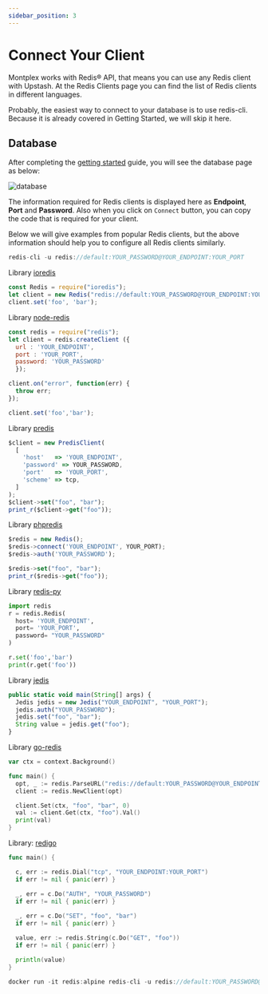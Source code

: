 ---
sidebar_position: 3
---

# Connect Your Client


Montplex works with Redis® API, that means you can use any Redis client with Upstash. At the Redis Clients page you can find the list of Redis clients in different languages.

Probably, the easiest way to connect to your database is to use redis-cli. Because it is already covered in Getting Started, we will skip it here.

## Database

After completing the [getting started](./create.md) guide, you will see the database page as below:

![database](./img/show.png)

The information required for Redis clients is displayed here as **Endpoint**, **Port** and **Password**. Also when you click on `Connect` button, you can copy the code that is required for your client.

Below we will give examples from popular Redis clients, but the above information should help you to configure all Redis clients similarly.




<Tabs>
<TabItem value="js" label="Redis Cli">

```js
redis-cli -u redis://default:YOUR_PASSWORD@YOUR_ENDPOINT:YOUR_PORT
```

</TabItem>
<TabItem value="node" label="Node.js">

Library  [ioredis](https://github.com/luin/ioredis)

```js
const Redis = require("ioredis");  
let client = new Redis("redis://default:YOUR_PASSWORD@YOUR_ENDPOINT:YOUR_PORT");  
client.set('foo', 'bar');  
```

Library [node-redis](https://github.com/redis/node-redis)

```js
const redis = require("redis");  
let client = redis.createClient ({    
  url : 'YOUR_ENDPOINT',    
  port : 'YOUR_PORT',    
  password: 'YOUR_PASSWORD'  
  });  

client.on("error", function(err) {    
  throw err;  
});  

client.set('foo','bar');  
```


</TabItem>
<TabItem value="php" label="PHP">

Library  [predis](https://github.com/predis/predis)

```js
$client = new PredisClient(    
  [      
    'host'   => 'YOUR_ENDPOINT',      
    'password' => YOUR_PASSWORD,      
    'port'   => 'YOUR_PORT',      
    'scheme' => tcp,    
  ]  
);  
$client->set("foo", "bar");  
print_r($client->get("foo"));   
```

Library [phpredis](https://github.com/phpredis/phpredis)

```js
$redis = new Redis();  
$redis->connect('YOUR_ENDPOINT', YOUR_PORT);  
$redis->auth('YOUR_PASSWORD');  

$redis->set("foo", "bar"); 
print_r($redis->get("foo"));  
```

</TabItem>
<TabItem value="py" label="Python">

Library [redis-py](https://github.com/redis/redis-py)

```py
import redis  
r = redis.Redis(    
  host= 'YOUR_ENDPOINT',    
  port= 'YOUR_PORT',    
  password= "YOUR_PASSWORD"
)  

r.set('foo','bar')  
print(r.get('foo'))  
```

</TabItem>
<TabItem value="java" label="Java">

Library  [jedis](https://github.com/redis/jedis)

```js
public static void main(String[] args) { 
  Jedis jedis = new Jedis("YOUR_ENDPOINT", "YOUR_PORT"); 
  jedis.auth("YOUR_PASSWORD");    
  jedis.set("foo", "bar");    
  String value = jedis.get("foo");  
}  
```

</TabItem>
<TabItem value="go" label="Go">

Library  [go-redis](https://github.com/redis/go-redis)

```go
var ctx = context.Background()

func main() {    
  opt, _ := redis.ParseURL("redis://default:YOUR_PASSWORD@YOUR_ENDPOINT:YOUR_PORT")
  client := redis.NewClient(opt)

  client.Set(ctx, "foo", "bar", 0)
  val := client.Get(ctx, "foo").Val()
  print(val)  
}  
```

Library: [redigo](https://github.com/gomodule/redigo)

```go
func main() {

  c, err := redis.Dial("tcp", "YOUR_ENDPOINT:YOUR_PORT")
  if err != nil { panic(err) }

  _, err = c.Do("AUTH", "YOUR_PASSWORD")
  if err != nil { panic(err) }
  
  _, err = c.Do("SET", "foo", "bar")
  if err != nil { panic(err) }

  value, err := redis.String(c.Do("GET", "foo"))
  if err != nil { panic(err) }

  println(value)
}
```

</TabItem>
<TabItem value="docker" label="Docker">

```js
docker run -it redis:alpine redis-cli -u redis://default:YOUR_PASSWORD@YOUR_ENDPOINT:YOUR_PORT
```

</TabItem>
</Tabs>


